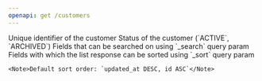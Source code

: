 ```yaml
---
openapi: get /customers
---
```


<AccordionGroup>
  <Accordion title="Query Parameters">
    <ParamField query="id" type="string">
      Unique identifier of the customer
    </ParamField>
    <ParamField query="status" type="enum">
      Status of the customer (`ACTIVE`, `ARCHIVED`)
    </ParamField>
  </Accordion>
</AccordionGroup>

<AccordionGroup>
  <Accordion title="Filterable Fields">
    <ParamField query="id" type="string"/>
    <ParamField query="status" type="string"/>
  </Accordion>
  <Accordion title="Searchable Fields">
    Fields that can be searched on using `_search` query param
    <ParamField query="name" type="string"/>
    <ParamField query="primary_email" type="string"/>
    <ParamField query="billing_address" type="string"/>
  </Accordion>
  <Accordion title="Sortable Fields">
    Fields with which the list response can be sorted using `_sort` query param
    <ParamField query="updated_at" type="string"/>
    <ParamField query="id" type="string"/>

    <Note>Default sort order: `updated_at DESC, id ASC`</Note>

  </Accordion>
</AccordionGroup>
